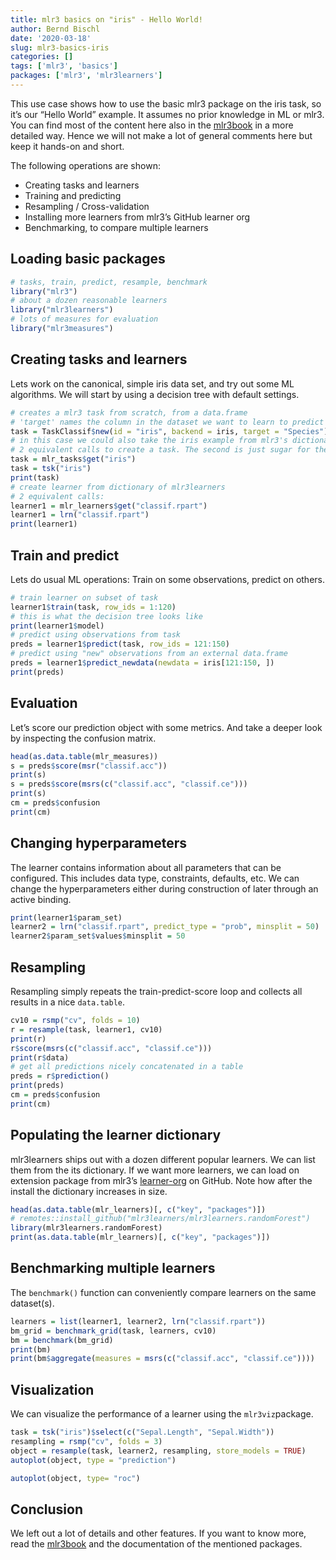 ```yaml
---
title: mlr3 basics on "iris" - Hello World!
author: Bernd Bischl
date: '2020-03-18'
slug: mlr3-basics-iris
categories: []
tags: ['mlr3', 'basics']
packages: ['mlr3', 'mlr3learners']
---
```


This use case shows how to use the basic mlr3 package on the iris task, so it's our "Hello World" example.
It assumes no prior knowledge in ML or mlr3.
You can find most of the content here also in the [mlr3book](https://mlr3book.mlr-org.com/) in a more detailed way.
Hence we will not make a lot of general comments here but keep it hands-on and short.

The following operations are shown:

* Creating tasks and learners
* Training and predicting
* Resampling / Cross-validation
* Installing more learners from mlr3's GitHub learner org
* Benchmarking, to compare multiple learners

## Loading basic packages

```r
# tasks, train, predict, resample, benchmark
library("mlr3")
# about a dozen reasonable learners
library("mlr3learners")
# lots of measures for evaluation
library("mlr3measures")
```

## Creating tasks and learners

Lets work on the canonical, simple iris data set, and try out some ML algorithms.
We will start by using a decision tree with default settings.

```r
# creates a mlr3 task from scratch, from a data.frame
# 'target' names the column in the dataset we want to learn to predict
task = TaskClassif$new(id = "iris", backend = iris, target = "Species")
# in this case we could also take the iris example from mlr3's dictionary of shipped example tasks
# 2 equivalent calls to create a task. The second is just sugar for the user.
task = mlr_tasks$get("iris")
task = tsk("iris")
print(task)
# create learner from dictionary of mlr3learners
# 2 equivalent calls:
learner1 = mlr_learners$get("classif.rpart")
learner1 = lrn("classif.rpart")
print(learner1)
```

## Train and predict

Lets do usual ML operations: Train on some observations, predict on others.

```r
# train learner on subset of task
learner1$train(task, row_ids = 1:120)
# this is what the decision tree looks like
print(learner1$model)
# predict using observations from task
preds = learner1$predict(task, row_ids = 121:150)
# predict using "new" observations from an external data.frame
preds = learner1$predict_newdata(newdata = iris[121:150, ])
print(preds)
```

## Evaluation

Let's score our prediction object with some metrics.
And take a deeper look by inspecting the confusion matrix.

```r
head(as.data.table(mlr_measures))
s = preds$score(msr("classif.acc"))
print(s)
s = preds$score(msrs(c("classif.acc", "classif.ce")))
print(s)
cm = preds$confusion
print(cm)
```

## Changing hyperparameters

The learner contains information about all parameters that can be configured.
This includes data type, constraints, defaults, etc.
We can change the hyperparameters either during construction of later through an active binding.

```r
print(learner1$param_set)
learner2 = lrn("classif.rpart", predict_type = "prob", minsplit = 50)
learner2$param_set$values$minsplit = 50
```

## Resampling

Resampling simply repeats the train-predict-score loop and collects all results in a nice `data.table`.

```r
cv10 = rsmp("cv", folds = 10)
r = resample(task, learner1, cv10)
print(r)
r$score(msrs(c("classif.acc", "classif.ce")))
print(r$data)
# get all predictions nicely concatenated in a table
preds = r$prediction()
print(preds)
cm = preds$confusion
print(cm)
```

## Populating the learner dictionary

mlr3learners ships out with a dozen different popular learners.
We can list them from the its dictionary.
If we want more learners, we can load on extension package from mlr3's
[learner-org](https://github.com/mlr-org/mlr3learners/wiki) on GitHub.
Note how after the install the dictionary increases in size.

```r
head(as.data.table(mlr_learners)[, c("key", "packages")])
# remotes::install_github("mlr3learners/mlr3learners.randomForest")
library(mlr3learners.randomForest)
print(as.data.table(mlr_learners)[, c("key", "packages")])
```

## Benchmarking multiple learners

The `benchmark()` function can conveniently compare learners on the same dataset(s).

```r
learners = list(learner1, learner2, lrn("classif.rpart"))
bm_grid = benchmark_grid(task, learners, cv10)
bm = benchmark(bm_grid)
print(bm)
print(bm$aggregate(measures = msrs(c("classif.acc", "classif.ce"))))
```


## Visualization

We can visualize the performance of a learner using the `mlr3viz`package.

```r
task = tsk("iris")$select(c("Sepal.Length", "Sepal.Width"))
resampling = rsmp("cv", folds = 3)
object = resample(task, learner2, resampling, store_models = TRUE)
autoplot(object, type = "prediction")
```

```r
autoplot(object, type= "roc")
```



## Conclusion

We left out a lot of details and other features.
If you want to know more, read the [mlr3book](https://mlr3book.mlr-org.com/) and the documentation of the mentioned packages.
